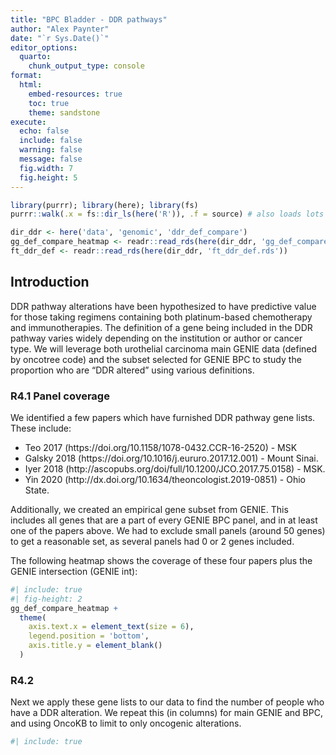 ```yaml
---
title: "BPC Bladder - DDR pathways"
author: "Alex Paynter"
date: "`r Sys.Date()`"
editor_options:
  quarto:
    chunk_output_type: console
format:
  html:
    embed-resources: true
    toc: true
    theme: sandstone 
execute:
  echo: false
  include: false
  warning: false
  message: false
  fig.width: 7
  fig.height: 5
---
```


```r
library(purrr); library(here); library(fs)
purrr::walk(.x = fs::dir_ls(here('R')), .f = source) # also loads lots of packages.
```

```r
dir_ddr <- here('data', 'genomic', 'ddr_def_compare')
gg_def_compare_heatmap <- readr::read_rds(here(dir_ddr, 'gg_def_compare_heatmap.rds'))
ft_ddr_def <- readr::read_rds(here(dir_ddr, 'ft_ddr_def.rds'))
```

## Introduction

DDR pathway alterations have been hypothesized to have predictive value for those taking regimens containing both platinum-based chemotherapy and immunotherapies.  The definition of a gene being included in the DDR pathway varies widely depending on the institution or author or cancer type.  We will leverage both urothelial carcinoma main GENIE data (defined by oncotree code) and the subset selected for GENIE BPC to study the proportion who are "DDR altered" using various definitions.

### R4.1 Panel coverage

We identified a few papers which have furnished DDR pathway gene lists.  These include:

- Teo 2017 (https://doi.org/10.1158/1078-0432.CCR-16-2520) - MSK
- Galsky 2018 (https://doi.org/10.1016/j.eururo.2017.12.001) - Mount Sinai.
- Iyer 2018 (http://ascopubs.org/doi/full/10.1200/JCO.2017.75.0158) - MSK.
- Yin 2020 (http://dx.doi.org/10.1634/theoncologist.2019-0851) - Ohio State.

Additionally, we created an empirical gene subset from GENIE.  This includes all genes that are a part of every GENIE BPC panel, and in at least one of the papers above.  We had to exclude small panels (around 50 genes) to get a reasonable set, as several panels had 0 or 2 genes included.

The following heatmap shows the coverage of these four papers plus the GENIE intersection (GENIE int):

```r
#| include: true
#| fig-height: 2
gg_def_compare_heatmap + 
  theme(
    axis.text.x = element_text(size = 6),
    legend.position = 'bottom',
    axis.title.y = element_blank()
  )

```

### R4.2

Next we apply these gene lists to our data to find the number of people who have a DDR alteration.  We repeat this (in columns) for main GENIE and BPC, and using OncoKB to limit to only oncogenic alterations.

```r
#| include: true
```


